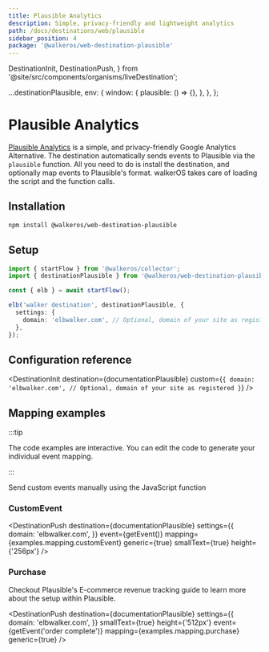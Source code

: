 ```yaml
---
title: Plausible Analytics
description: Simple, privacy-friendly and lightweight analytics
path: /docs/destinations/web/plausible
sidebar_position: 4
package: '@walkeros/web-destination-plausible'
---
```


  DestinationInit,
  DestinationPush,
} from '@site/src/components/organisms/liveDestination';

  ...destinationPlausible,
  env: {
    window: {
      plausible: () => {},
    },
  },
};

# Plausible Analytics

<PackageLink
  env="web"
  github="packages/web/destinations/plausible"
  npm="@walkeros/web-destination-plausible"
/>

[Plausible Analytics](https://plausible.io/) is a simple, and privacy-friendly
Google Analytics Alternative. The destination automatically sends events to
Plausible via the `plausible` function. All you need to do is install the
destination, and optionally map events to Plausible's format. walkerOS takes
care of loading the script and the function calls.

## Installation

```bash
npm install @walkeros/web-destination-plausible
```

## Setup

```typescript
import { startFlow } from '@walkeros/collector';
import { destinationPlausible } from '@walkeros/web-destination-plausible';

const { elb } = await startFlow();

elb('walker destination', destinationPlausible, {
  settings: {
    domain: 'elbwalker.com', // Optional, domain of your site as registered
  },
});
```

## Configuration reference

<SchemaSettingsTable schema={schemas.settings} />

<DestinationInit
  destination={documentationPlausible}
  custom={`{
    domain: 'elbwalker.com', // Optional, domain of your site as registered
  }`}
/>

## Mapping examples

:::tip

The code examples are interactive. You can edit the code to generate your
individual event mapping.

:::

Send&nbsp;<Link to="https://plausible.io/docs/custom-event-goals#trigger-custom-events-manually-with-a-javascript-function">custom
events</Link> manually using the JavaScript function

### CustomEvent

<DestinationPush
  destination={documentationPlausible}
  settings={{
    domain: 'elbwalker.com',
  }}
  event={getEvent()}
  mapping={examples.mapping.customEvent}
  generic={true}
  smallText={true}
  height={'256px'}
/>

### Purchase

Checkout&nbsp;<Link to="https://plausible.io/docs/ecommerce-revenue-tracking">Plausible's
E-commerce revenue tracking</Link> guide to learn more about the setup within
Plausible.

<DestinationPush
  destination={documentationPlausible}
  settings={{
    domain: 'elbwalker.com',
  }}
  smallText={true}
  height={'512px'}
  event={getEvent('order complete')}
  mapping={examples.mapping.purchase}
  generic={true}
/>

